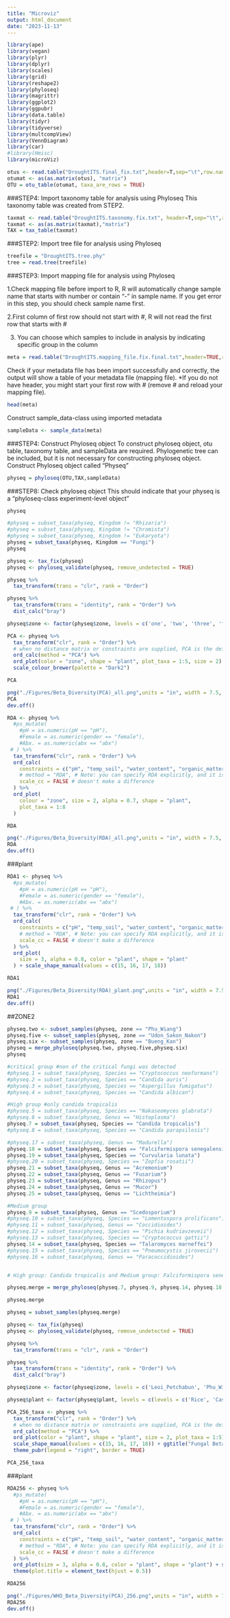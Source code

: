 ```yaml
---
title: "Microviz"
output: html_document
date: "2023-11-13"
---
```


```r
library(ape)
library(vegan)
library(plyr)
library(dplyr)
library(scales)
library(grid)
library(reshape2)
library(phyloseq)
library(magrittr)
library(ggplot2)
library(ggpubr)
library(data.table)
library(tidyr)
library(tidyverse)
library(multcompView)
library(VennDiagram)
library(car)
#library(Hmisc)
library(microViz)
```


```r
otus <- read.table("DroughtITS.final_fix.txt",header=T,sep="\t",row.names=1)
otumat <- as(as.matrix(otus), "matrix")
OTU = otu_table(otumat, taxa_are_rows = TRUE)
```

###STEP4: Import taxonomy table for analysis using Phyloseq
This taxonomy table was created from STEP2.
```r
taxmat <- read.table("DroughtITS.taxonomy.fix.txt", header=T,sep="\t",row.names=1)
taxmat <- as(as.matrix(taxmat),"matrix")
TAX = tax_table(taxmat)
```

###STEP2: Import tree file for analysis using Phyloseq

```r
treefile = "DroughtITS.tree.phy"
tree = read.tree(treefile)
```

###STEP3: Import mapping file for analysis using Phyloseq

1.Check mapping file before import to R, R will automatically change sample name that starts with number or contain “-” in sample name. If you get error in this step, you should check sample name first. 

2.First column of first row should not start with #, R will not read the first row that starts with #

3. You can choose which samples to include in analysis by indicating specific group in the column

```r
meta = read.table("DroughtITS.mapping_file.fix.final.txt",header=TRUE,row.names=1,sep="\t",stringsAsFactors=FALSE)
```

Check if your metadata file has been import successfully and correctly, the output will show a table of your metadata file (mapping file). *If you do not have header, you might start your first row with # (remove # and reload your mapping file).

```r
head(meta)
```

Construct sample_data-class using imported metadata
```r
sampleData <- sample_data(meta)
```


###STEP4: Construct Phyloseq object
To construct phyloseq object, otu table, taxonomy table, and sampleData are required. Phylogenetic tree can be included, but it is not necessary for constructing phyloseq object.
Construct Phyloseq object called "Physeq"

```r
physeq = phyloseq(OTU,TAX,sampleData)
```

###STEP8: Check phyloseq object
This should indicate that your physeq is a "phyloseq-class experiment-level object"

```r
physeq
```

```r
#physeq = subset_taxa(physeq, Kingdom != "Rhizaria")
#physeq = subset_taxa(physeq, Kingdom != "Chromista")
#physeq = subset_taxa(physeq, Kingdom != "Eukaryota")
physeq = subset_taxa(physeq, Kingdom == "Fungi")
physeq
```




```r
physeq <- tax_fix(physeq)
physeq <- phyloseq_validate(physeq, remove_undetected = TRUE)
```


```r
physeq %>%
  tax_transform(trans = "clr", rank = "Order")
```

```r
physeq %>%
  tax_transform(trans = "identity", rank = "Order") %>%
  dist_calc("bray")
```

```r
physeq$zone <- factor(physeq$zone, levels = c('one', 'two', 'three', 'four', 'five', 'six', 'seven' ,'eight')) 
```


```r
PCA <- physeq %>%
  tax_transform("clr", rank = "Order") %>%
  # when no distance matrix or constraints are supplied, PCA is the default/auto ordination method
  ord_calc(method = "PCA") %>%
  ord_plot(color = "zone", shape = "plant", plot_taxa = 1:5, size = 2) +
  scale_colour_brewer(palette = "Dark2")
```


```r
PCA
```

```r

png("./Figures/Beta_Diversity(PCA)_all.png",units = "in", width = 7.5, height = 6, res = 600 )
PCA
dev.off()

```



```r
RDA <- physeq %>%
  #ps_mutate(
    #pH = as.numeric(pH == "pH"),
    #Female = as.numeric(gender == "female"),
    #Abx. = as.numeric(abx == "abx")
 # ) %>%
  tax_transform("clr", rank = "Order") %>%
  ord_calc(
    constraints = c("pH", "temp_soil", "water_content", "organic_matter", "nitrogen", "phosphorus", "potassium"),
    # method = "RDA", # Note: you can specify RDA explicitly, and it is good practice to do so, but microViz can guess automatically that you want an RDA here (helpful if you don't remember the name?)
    scale_cc = FALSE # doesn't make a difference
  ) %>%
  ord_plot(
    colour = "zone", size = 2, alpha = 0.7, shape = "plant",
    plot_taxa = 1:8
  )
```

```r
RDA
```


```r
png("./Figures/Beta_Diversity(RDA)_all.png",units = "in", width = 7.5, height = 6, res = 600 )
RDA 
dev.off()
```

###plant
```r
RDA1 <- physeq %>%
  #ps_mutate(
    #pH = as.numeric(pH == "pH"),
    #Female = as.numeric(gender == "female"),
    #Abx. = as.numeric(abx == "abx")
 # ) %>%
  tax_transform("clr", rank = "Order") %>%
  ord_calc(
    constraints = c("pH", "temp_soil", "water_content", "organic_matter", "nitrogen", "phosphorus", "potassium"),
    # method = "RDA", # Note: you can specify RDA explicitly, and it is good practice to do so, but microViz can guess automatically that you want an RDA here (helpful if you don't remember the name?)
    scale_cc = FALSE # doesn't make a difference
  ) %>%
  ord_plot(
    size = 3, alpha = 0.8, color = "plant", shape = "plant"
  ) + scale_shape_manual(values = c(15, 16, 17, 18))
```

```r
RDA1
```


```r
png("./Figures/Beta_Diversity(RDA)_plant.png",units = "in", width = 7.5, height = 6, res = 600 )
RDA1 
dev.off()
```





##ZONE2
```r
physeq.two <- subset_samples(physeq, zone == "Phu_Wiang")
physeq.five <- subset_samples(physeq, zone == "Udon_Sakon_Nakon")
physeq.six <- subset_samples(physeq, zone == "Bueng_Kan")
physeq = merge_phyloseq(physeq.two, physeq.five,physeq.six)
physeq
```

```r
#critical group #non of the critical fungi was detected
#physeq.1 = subset_taxa(physeq, Species == "Cryptococcus neoformans")
#physeq.2 = subset_taxa(physeq, Species == "Candida auris")
#physeq.3 = subset_taxa(physeq, Species == "Aspergillus fumigatus")
#physeq.4 = subset_taxa(physeq, Species == "Candida albican")

#High group #only candida tropicalis
#physeq.5 = subset_taxa(physeq, Species == "Nakaseomyces glabrata")
#physeq.6 = subset_taxa(physeq, Genus == "Histoplasma")
physeq.7 = subset_taxa(physeq, Species == "Candida tropicalis")
#physeq.8 = subset_taxa(physeq, Species == "Candida parapsilosis")

#physeq.17 = subset_taxa(physeq, Genus == "Madurella")
physeq.18 = subset_taxa(physeq, Species == "Falciformispora senegalensis")
physeq.19 = subset_taxa(physeq, Species == "Curvularia lunata")
#physeq.20 = subset_taxa(physeq, Species == "Zopfia rosatii")
physeq.21 = subset_taxa(physeq, Genus == "Acremonium")
physeq.22 = subset_taxa(physeq, Genus == "Fusarium")
physeq.23 = subset_taxa(physeq, Genus == "Rhizopus")
physeq.24 = subset_taxa(physeq, Genus == "Mucor")
physeq.25 = subset_taxa(physeq, Genus == "Lichtheimia")

#Medium group
physeq.9 = subset_taxa(physeq, Genus == "Scedosporium")
#physeq.10 = subset_taxa(physeq, Species == "Lomentospora prolificans")
#physeq.11 = subset_taxa(physeq, Genus == "Coccidioides")
#physeq.12 = subset_taxa(physeq, Species == "Pichia kudriavzeveii")
#physeq.13 = subset_taxa(physeq, Species == "Cryptococcus gattii")
physeq.14 = subset_taxa(physeq, Species == "Talaromyces marneffei")
#physeq.15 = subset_taxa(physeq, Species == "Pneumocystis jirovecii")
#physeq.16 = subset_taxa(physeq, Genus == "Paracoccidioides")


# High group: Candida tropicalis and Medium group: Falciformispora senegalensis, Curvularia lunata, Acremonium spp, Fusarium spp, Rhizopus spp, Mucor spp, Lichtheimia, Scedosporium, Talaromyces marneffei

physeq.merge = merge_phyloseq(physeq.7, physeq.9, physeq.14, physeq.18, physeq.19, physeq.21, physeq.22, physeq.23, physeq.24, physeq.25)

physeq.merge
```



```r
physeq = subset_samples(physeq.merge)
```

```r
physeq <- tax_fix(physeq)
physeq <- phyloseq_validate(physeq, remove_undetected = TRUE)
```


```r
physeq %>%
  tax_transform(trans = "clr", rank = "Order")
```

```r
physeq %>%
  tax_transform(trans = "identity", rank = "Order") %>%
  dist_calc("bray")
```

```r
physeq$zone <- factor(physeq$zone, levels = c('Leoi_Petchabun', 'Phu_Wiang', 'Khorat_Plateau', 'Phu_Phan', 'Udon_Sakon_Nakon', 'Bueng_Kan', 'Khorat_Ubon' ,'Buriram')) 
```


```r
physeq$plant <- factor(physeq$plant, levels = c(levels = c('Rice', 'Cassava', 'Rubber tree', 'Sugarcane'))) 
```

```r
PCA_256_taxa <- physeq %>%
  tax_transform("clr", rank = "Order") %>%
  # when no distance matrix or constraints are supplied, PCA is the default/auto ordination method
  ord_calc(method = "PCA") %>%
  ord_plot(color = "plant", shape = "plant", size = 2, plot_taxa = 1:5) +
  scale_shape_manual(values = c(15, 16, 17, 18)) + ggtitle("Fungal Beta Diversity (PCA) with top 5 taxonomy in zone 2, 5, and 6 ") +
  theme_pubr(legend = "right", border = TRUE)
```


```r
PCA_256_taxa
```

###plant
```r
RDA256 <- physeq %>%
  #ps_mutate(
    #pH = as.numeric(pH == "pH"),
    #Female = as.numeric(gender == "female"),
    #Abx. = as.numeric(abx == "abx")
 # ) %>%
  tax_transform("clr", rank = "Order") %>%
  ord_calc(
    constraints = c("pH", "temp_soil", "water_content", "organic_matter", "nitrogen", "phosphorus", "potassium"),
    # method = "RDA", # Note: you can specify RDA explicitly, and it is good practice to do so, but microViz can guess automatically that you want an RDA here (helpful if you don't remember the name?)
    scale_cc = FALSE # doesn't make a difference
  ) %>%
  ord_plot(size = 3, alpha = 0.8, color = "plant", shape = "plant") + scale_shape_manual(values = c(15, 16, 17, 18)) + ggtitle("WHO FPPL Fungal Beta Diversity (RDA) with soil properties \nzone 2 (Phu_Wiang), 5 (Udon_Sakon_Nakon), and 6 (Bueng_Kan)") + theme_pubr(border= TRUE, legend = "right") + 
  theme(plot.title = element_text(hjust = 0.5))
```

```r
RDA256
```

```r

png("./Figures/WHO_Beta_Diversity(PCA)_256.png",units = "in", width = 7.5, height = 6, res = 600 )
RDA256
dev.off()

```
